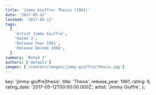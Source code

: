 ```yaml
---
title: 'Jimmy Giuffre: Thesis (1961)'
date: '2017-05-12'
lastmod: '2017-05-12'
tags:
  [
    'Artist Jimmy Giuffre',
    'Rated 3',
    'Release Year 1961',
    'Release Decade 1960',
  ]
summary: 'Rated 3'
authors: ['default']
images: ['/content/images/jimmy-giuffre|thesis.jpg']
---
```


  key: 'jimmy-giuffre|thesis',
  title: 'Thesis',
  release_year: 1961,
  rating: 6,
  rating_date: '2017-05-12T00:00:00.000Z',
  artist: 'Jimmy Giuffre',
};

<MusicRating data={data} />
